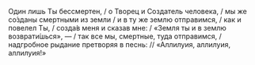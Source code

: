 Один лишь Ты бессмертен, / о Творец и Создатель человека, / мы же со́зданы смертными из земли / и в ту же землю отправимся, / как и повелел Ты, / созда́в меня и сказав мне: / «Земля ты и в землю возврати́шься», — / так все мы, смертные, туда отправимся, / надгробное рыдание претворяя в песнь: // «Аллилуия, аллилуия, аллилуия!»
